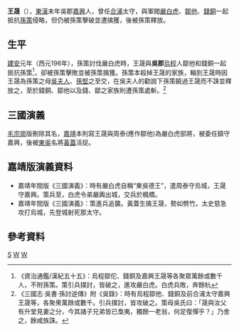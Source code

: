 '''王晟'''（{{bd|？||？|catIdx=W}}），[[東漢|東漢]]末年吳郡[[嘉興|嘉興]]人，曾任[[合浦|合浦]]太守，與軍閥[[嚴白虎|嚴白虎]]、[[鄒他|鄒他]]、[[錢銅|錢銅]]一起抵抗[[孫策|孫策]]侵略，但仍被孫策擊破並遭擒獲，後被孫策釋放。

==生平==
[[建安_(东汉)|建安]]元年（西元196年），孫策討伐嚴白虎時，王晟與'''吳郡'''[[烏程|烏程]]人鄒他和錢銅一起抵抗孫策<ref>《資治通鑑/漢紀五十五》：烏程鄒佗、錢銅及嘉興王晟等各聚眾萬餘或數千人，不附孫策。策引兵撲討，皆破之，進攻嚴白虎。白虎兵敗，奔餘杭</ref>，卻被孫策擊敗並被孫策擒獲。孫策本殺掉王晟的家族，輪到王晟時因王晟為孫策之母[[孙破虏吴夫人|吳夫人]]、[[孫堅|孫堅]]之至交，在吳夫人的勸說下孫策饒過王晟而不誅並釋放之，至於錢銅、鄒他以及錢、鄒之家族則遭孫策處斬。<ref>《三國志·吳書·孫討逆傳》附《吳錄》：時有烏程鄒他、錢銅及前合浦太守嘉興王晟等，各聚衆萬餘或數千。引兵撲討，皆攻破之。策母吳氏曰：「晟與汝父有升堂見妻之分，今其諸子兄弟皆已梟夷，獨餘一老翁，何足復憚乎？」乃舍之，餘咸族誅。</ref>

==三國演義==
[[毛宗崗|毛宗崗]]版刪除其名，[[嘉靖|嘉靖]]本則寫王晟與周泰(應作鄒他)為嚴白虎部將，被委任鎮守嘉興，後被[[孙吴|東吳]]名將[[黃蓋|黃蓋]]活捉。

==嘉靖版演義資料==
*嘉靖年間版《三國演義》：時有嚴白虎自稱“東吳德王”，遣周泰守烏城，王晟守嘉興。策兵至，白虎令弟嚴輿出城，交兵於楓橋。
*嘉靖年間版《三國演義》：策進兵追襲。黃蓋生擒王晟，勢如劈竹。太史慈急攻打烏城，先登城射死那太守。

==參考資料==
[[Category:王姓|S]]
[[Category:嘉興人|W]]
[[Category:東漢太守|W]]
